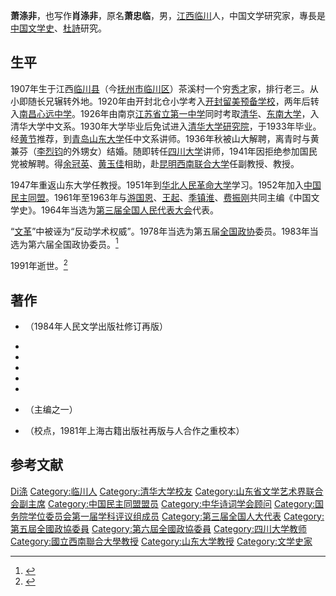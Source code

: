 {{Infobox_Person
|name=萧涤非
|image_name=
|box_width=
|occupation=中国文学史专家
|period=
|sex=男
|birth_date= {{Birth date |1907|01|11}}
|birth_place={{QING}}[[江西省|江西省]][[临川县|临川县]]
|death_date= {{Death date and age|1991|04|15|1907|01|11}}
|death_place=[[山东省|山东省]][[济南市|济南市]]
|nationality=
|residence=
|language=
|height=
|weight=
|party=[[中国民主同盟|中国民主同盟]]
|religion=
|spouse=
|relatives=
|education=
*1926年入[[清华大学|清华大学]]
*1933年[[清华大学研究院|清华大学研究院]]毕业
|past=
|work=
|awards=
}}
'''萧涤非'''{{BD|1907年|1月11日|1991年|4月15日|catIdx=X萧}}，也写作'''肖涤非'''，原名'''萧忠临'''，男，[[江西省|江西]][[临川县|临川]]人，中国文学研究家，專長是[[中国文学史|中国文学史]]、[[杜詩|杜詩]]研究。

== 生平 ==
1907年生于江西[[临川县|临川县]]（今[[抚州市|抚州市]][[临川区|临川区]]）茶溪村一个穷[[秀才|秀才]]家，排行老三。从小即随长兄辗转外地。1920年由开封北仓小学考入[[开封留美预备学校|开封留美预备学校]]，两年后转入[[南昌|南昌]][[心远中学|心远中学]]。1926年由南京[[江苏省立第一中学|江苏省立第一中学]]同时考取[[清华大学|清华]]、[[國立東南大學|东南大学]]，入清华大学中文系。1930年大学毕业后免试进入[[清华大学研究院|清华大学研究院]]，于1933年毕业。经[[黄节|黄节]]推荐，到[[青岛|青岛]][[山东大学|山东大学]]任中文系讲师。1936年秋被山大解聘，离青时与黄兼芬（[[李烈钧|李烈钧]]的外甥女）结婚。随即转任[[四川大学|四川大学]]讲师，1941年因拒绝参加国民党被解聘。得[[余冠英|余冠英]]、[[黄玉佳|黄玉佳]]相助，赴[[昆明|昆明]][[西南联合大学|西南联合大学]]任副教授、教授。

1947年重返山东大学任教授。1951年到[[华北人民革命大学|华北人民革命大学]]学习。1952年加入[[中国民主同盟|中国民主同盟]]。1961年至1963年与[[游国恩|游国恩]]、[[王季思|王起]]、[[季镇淮|季镇淮]]、[[费振刚|费振刚]]共同主编《中国文学史》。1964年当选为[[第三届全国人民代表大会|第三届全国人民代表大会]]代表。

“[[文革|文革]]”中被诬为“反动学术权威”。1978年当选为第五届[[中国人民政治协商会议|全国政协]]委员。1983年当选为第六届全国政协委员。<ref>{{Cite book|title=中国文学家辞典·现代第一分册|publisher=[[四川人民出版社|四川人民出版社]]|year=1979|pages=302-303|id={{NLC|000277772}}}}</ref>

1991年逝世。<ref>{{cite web|title=萧涤非|author=萧光乾|publisher=山东大学新闻中心|url=http://www.view.sdu.edu.cn/news/news/xwzt/2007-03-23/1174638629.html|deadurl=yes|archiveurl=https://web.archive.org/web/20110707030716/http://www.view.sdu.edu.cn/news/news/xwzt/2007-03-23/1174638629.html|archivedate=2011-07-07}}</ref>

== 著作 ==
* {{Cite book |title=汉魏六朝乐府文学史 |publisher=[[中国文化服务社|中国文化服务社]] |year=1944}}（1984年人民文学出版社修订再版）
* {{Cite book |title=读诗三札记 |publisher=[[作家出版社|作家出版社]] |year=1956}}
* {{Cite book |title=解放集 |publisher=[[山东人民出版社|山东人民出版社]] |year=1959}}
* {{Cite book |title=杜甫研究 |publisher=山东人民出版社 |year=1959}}
* {{Cite book |title=杜甫诗选注 |publisher=[[人民文学出版社|人民文学出版社]] |year=1979}}
* {{Cite book |title=乐府诗词论薮 |publisher=[[齐鲁书社|齐鲁书社]] |year=1985}}
* {{Cite book |title=中国文学史 |publisher=人民文学出版社 |year=1963}}（主编之一）
* {{Cite book |title=皮子文薮 |publisher=[[中华书局上海编辑所|中华书局上海编辑所]] |year=1959}}（校点，1981年上海古籍出版社再版与人合作之重校本）

== 参考文献 ==
{{reflist}}

{{国务院学位委员会第一届学科评议组/文学}}
{{Navboxes
| title  = 萧涤非在[[中华诗词学会|中华诗词学会]]的职务
| list1  =
{{中华诗词学会第一届理事会}}
}}

{{Authority control}}
{{DEFAULTSORT:Xiao萧}}
[[Category:萧姓|Di涤]]
[[Category:临川人|Category:临川人]]
[[Category:清华大学校友|Category:清华大学校友]]
[[Category:山东省文学艺术界联合会副主席|Category:山东省文学艺术界联合会副主席]]
[[Category:中国民主同盟盟员|Category:中国民主同盟盟员]]
[[Category:中华诗词学会顾问|Category:中华诗词学会顾问]]
[[Category:国务院学位委员会第一届学科评议组成员|Category:国务院学位委员会第一届学科评议组成员]]
[[Category:第三届全国人大代表|Category:第三届全国人大代表]]
[[Category:第五屆全國政協委員|Category:第五屆全國政協委員]]
[[Category:第六屆全國政協委員|Category:第六屆全國政協委員]]
[[Category:四川大学教师|Category:四川大学教师]]
[[Category:國立西南聯合大學教授|Category:國立西南聯合大學教授]]
[[Category:山东大学教授|Category:山东大学教授]]
[[Category:文学史家|Category:文学史家]]